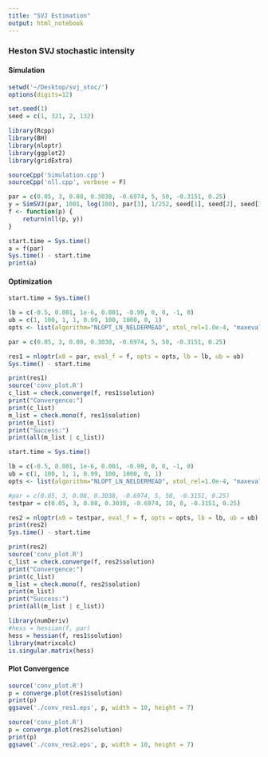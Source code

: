 ```yaml
---
title: "SVJ Estimation"
output: html_notebook
---
```


### Heston SVJ stochastic intensity 

#### Simulation
```r
setwd('~/Desktop/svj_stoc/')
options(digits=12)

set.seed(1)
seed = c(1, 321, 2, 132)

library(Rcpp)
library(BH)
library(nloptr)
library(ggplot2)
library(gridExtra)

sourceCpp('Simulation.cpp')
sourceCpp('nll.cpp', verbose = F)

par = c(0.05, 3, 0.08, 0.3038, -0.6974, 5, 50, -0.3151, 0.25)
y = SimSVJ(par, 1001, log(100), par[3], 1/252, seed[1], seed[2], seed[3], seed[4])
f <- function(p) {
    return(nll(p, y))
}

start.time = Sys.time()
a = f(par)
Sys.time() - start.time
print(a)
```

#### Optimization 
```r
start.time = Sys.time()

lb = c(-0.5, 0.001, 1e-6, 0.001, -0.99, 0, 0, -1, 0)
ub = c(1, 100, 1, 1, 0.99, 100, 1000, 0, 1)
opts <- list(algorithm="NLOPT_LN_NELDERMEAD", xtol_rel=1.0e-4, "maxeval"=10000, print_level = 0)

par = c(0.05, 3, 0.08, 0.3038, -0.6974, 5, 50, -0.3151, 0.25)

res1 = nloptr(x0 = par, eval_f = f, opts = opts, lb = lb, ub = ub)
Sys.time() - start.time
```

```r
print(res1)
source('conv_plot.R')
c_list = check.converge(f, res1$solution)
print("Convergence:")
print(c_list)
m_list = check.mono(f, res1$solution)
print(m_list)
print("Success:")
print(all(m_list | c_list))
```

```r
start.time = Sys.time()

lb = c(-0.5, 0.001, 1e-6, 0.001, -0.99, 0, 0, -1, 0)
ub = c(1, 100, 1, 1, 0.99, 100, 1000, 0, 1)
opts <- list(algorithm="NLOPT_LN_NELDERMEAD", xtol_rel=1.0e-4, "maxeval"=10000, print_level = 0)

#par = c(0.05, 3, 0.08, 0.3038, -0.6974, 5, 50, -0.3151, 0.25)
testpar = c(0.05, 3, 0.08, 0.3038, -0.6974, 10, 0, -0.3151, 0.25)

res2 = nloptr(x0 = testpar, eval_f = f, opts = opts, lb = lb, ub = ub)
print(res2)
Sys.time() - start.time
```
```r
print(res2)
source('conv_plot.R')
c_list = check.converge(f, res2$solution)
print("Convergence:")
print(c_list)
m_list = check.mono(f, res2$solution)
print(m_list)
print("Success:")
print(all(m_list | c_list))
```


```r
library(numDeriv)
#hess = hessian(f, par)
hess = hessian(f, res1$solution)
library(matrixcalc)
is.singular.matrix(hess)
```

#### Plot Convergence
```r
source('conv_plot.R')
p = converge.plot(res1$solution)
print(p)
ggsave('./conv_res1.eps', p, width = 10, height = 7)
```

```r
source('conv_plot.R')
p = converge.plot(res2$solution)
print(p)
ggsave('./conv_res2.eps', p, width = 10, height = 7)
```